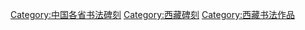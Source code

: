 [[Category:中国各省书法碑刻‎|Category:中国各省书法碑刻‎]]
[[Category:西藏碑刻|Category:西藏碑刻]]
[[Category:西藏书法作品‎|Category:西藏书法作品‎]]